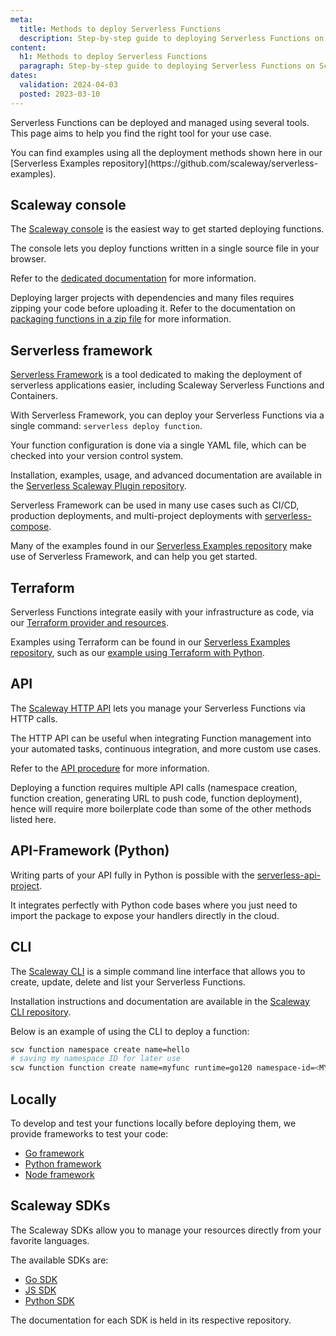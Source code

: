```yaml
---
meta:
  title: Methods to deploy Serverless Functions
  description: Step-by-step guide to deploying Serverless Functions on Scaleway.
content:
  h1: Methods to deploy Serverless Functions
  paragraph: Step-by-step guide to deploying Serverless Functions on Scaleway.
dates:
  validation: 2024-04-03
  posted: 2023-03-10
---
```


Serverless Functions can be deployed and managed using several tools. This page aims to help you find the right tool for your use case.

<Message type="tip">
  You can find examples using all the deployment methods shown here in our [Serverless Examples repository](https://github.com/scaleway/serverless-examples).
</Message>

## Scaleway console

The [Scaleway console](https://console.scaleway.com/) is the easiest way to get started deploying functions.

The console lets you deploy functions written in a single source file in your browser.

Refer to the [dedicated documentation](/serverless/functions/how-to/create-a-function/) for more information.

Deploying larger projects with dependencies and many files requires zipping your code before uploading it. Refer to the documentation on [packaging functions in a zip file](/serverless/functions/how-to/package-function-dependencies-in-zip/) for more information.

## Serverless framework

[Serverless Framework](https://www.serverless.com/) is a tool dedicated to making the deployment of serverless applications easier, including Scaleway Serverless Functions and Containers.

With Serverless Framework, you can deploy your Serverless Functions via a single command: `serverless deploy function`.

Your function configuration is done via a single YAML file, which can be checked into your version control system.

Installation, examples, usage, and advanced documentation are available in the [Serverless Scaleway Plugin repository](https://github.com/scaleway/serverless-scaleway-functions).

Serverless Framework can be used in many use cases such as CI/CD, production deployments, and multi-project deployments with [serverless-compose](https://www.serverless.com/framework/docs/guides/compose).

Many of the examples found in our [Serverless Examples repository](https://github.com/scaleway/serverless-examples) make use of Serverless Framework, and can help you get started.

## Terraform

Serverless Functions integrate easily with your infrastructure as code, via our [Terraform provider and resources](https://registry.terraform.io/providers/scaleway/scaleway/latest/docs/resources/container).

Examples using Terraform can be found in our [Serverless Examples repository](https://github.com/scaleway/serverless-examples), such as our [example using Terraform with Python](https://github.com/scaleway/serverless-examples/tree/main/functions/terraform-python-example).

## API

The [Scaleway HTTP API](https://www.scaleway.com/en/developers/api/) lets you manage your Serverless Functions via HTTP calls.

The HTTP API can be useful when integrating Function management into your automated tasks, continuous integration, and more custom use cases.

Refer to the [API procedure](/serverless/functions/api-cli/deploy-function-api/) for more information.

<Message type="note">
  Deploying a function requires multiple API calls (namespace creation, function creation, generating URL to push code, function deployment), hence will require more boilerplate code than some of the other methods listed here.
</Message>

## API-Framework (Python)

Writing parts of your API fully in Python is possible with the [serverless-api-project](https://github.com/scaleway/serverless-api-project).

It integrates perfectly with Python code bases where you just need to import the package to expose your handlers directly in the cloud.

## CLI

The [Scaleway CLI](https://github.com/scaleway/scaleway-cli) is a simple command line interface that allows you to create, update, delete and list your Serverless Functions.

Installation instructions and documentation are available in the [Scaleway CLI repository](https://github.com/scaleway/scaleway-cli).

Below is an example of using the CLI to deploy a function:

```sh
scw function namespace create name=hello
# saving my namespace ID for later use
scw function function create name=myfunc runtime=go120 namespace-id=<MY-NAMESPACE-ID>
```

## Locally

To develop and test your functions locally before deploying them, we provide frameworks to test your code:
- [Go framework](https://github.com/scaleway/serverless-functions-go)
- [Python framework](https://github.com/scaleway/serverless-functions-python)
- [Node framework](https://github.com/scaleway/serverless-functions-node)


## Scaleway SDKs

The Scaleway SDKs allow you to manage your resources directly from your favorite languages.

The available SDKs are:

- [Go SDK](https://github.com/scaleway/scaleway-sdk-go)
- [JS SDK](https://github.com/scaleway/scaleway-sdk-js)
- [Python SDK](https://github.com/scaleway/scaleway-sdk-python)

The documentation for each SDK is held in its respective repository.